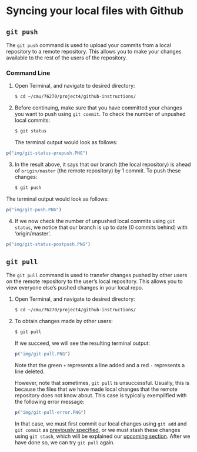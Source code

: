 # Syncing your local files with Github {#syncing-github}

## `git push`

The `git push` command is used to upload your commits from a local repository to a remote repository. This allows you to make your changes available to the rest of the users of the repository.


### Command Line

1. Open Terminal, and navigate to desired directory:

    ```bash
    $ cd ~/cmu/76270/project4/github-instructions/
    ```

2. Before continuing, make sure that you have committed your changes you want to push using `git commit`. To check the number of unpushed local commits:

    ```bash
    $ git status
    ```
The terminal output would look as follows:

```r
p("img/git-status-prepush.PNG")
```

3. In the result above, it says that our branch (the local repository) is ahead of `origin/master` (the remote repository) by 1 commit. To push these changes:

    ```bash
    $ git push
    ```

The terminal output would look as follows:

```r
p("img/git-push.PNG")
```

4. If we now check the number of unpushed local commits using `git status`, we notice that our branch is up to date (0 commits behind) with 'origin/master'.

```r
p("img/git-status-postpush.PNG")
```


## `git pull`

The `git pull` command is used to transfer changes pushed by other users on the remote repository to the user's local repository. This allows you to view everyone else's pushed changes in your local repo.

1. Open Terminal, and navigate to desired directory:

    ```bash
    $ cd ~/cmu/76270/project4/github-instructions/
    ```

2. To obtain changes made by other users:

    ```bash
    $ git pull
    ```

    If we succeed, we will see the resulting terminal output:
```r
p("img/git-pull.PNG")
```

    Note that the green `+` represents a line added and a red `-` represents a line deleted.
    
    However, note that sometimes, `git pull` is unsuccessful. Usually, this is because the files that we have made local changes that the remote repository does not know about. This case is typically exemplified with the following error message:
```r
p("img/git-pull-error.PNG")
```

    In that case, we must first commit our local changes using `git add` and `git commit` as [previously specified](making-changes.html), or we must stash these changes using `git stash`, which will be explained our [upcoming section](tools-local.html). After we have done so, we can try `git pull` again.

